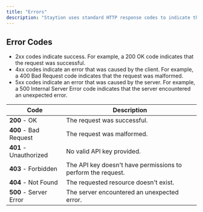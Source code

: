 ```yaml
---
title: "Errors"
description: "Staytion uses standard HTTP response codes to indicate the success or failure of an API request."
---
```


## Error Codes

- 2xx codes indicate success. For example, a 200 OK code indicates that the request was successful.
- 4xx codes indicate an error that was caused by the client. For example, a 400 Bad Request code indicates that the request was malformed.
- 5xx codes indicate an error that was caused by the server. For example, a 500 Internal Server Error code indicates that the server encountered an unexpected error.

| Code                   | Description                                                  |
| ---------------------- | ------------------------------------------------------------ |
| **200** - OK           | The request was successful.                                  |
| **400** - Bad Request  | The request was malformed.                                   |
| **401** - Unauthorized | No valid API key provided.                                   |
| **403** - Forbidden    | The API key doesn't have permissions to perform the request. |
| **404** - Not Found    | The requested resource doesn't exist.                        |
| **500** - Server Error | The server encountered an unexpected error.                  |
